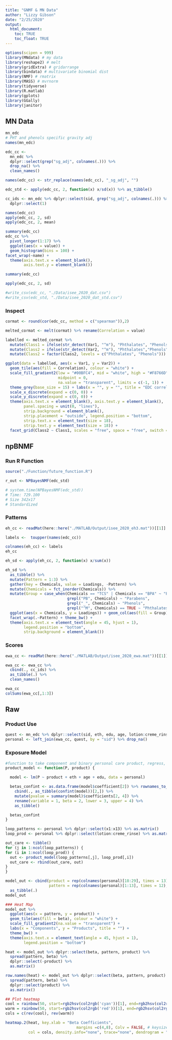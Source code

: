 ```yaml
---
title: "GNMF & MN Data"
author: "Lizzy Gibson"
date: "2/25/2020"
output: 
  html_document:
    toc: TRUE
    toc_float: TRUE
---
```


```r
options(scipen = 999)
library(MNdata) # my data
library(reshape2) # melt
library(gridExtra) # gridarrange
library(bindata) # multivariate binomial dist
library(NMF) # rmatrix
library(MASS) # mvrnorm
library(tidyverse)
library(R.matlab)
library(gplots)
library(GGally)
library(janitor)
```

## MN Data

```r
mn_edc
# PHT and phenols specific gravity adj
names(mn_edc)

edc_cc <- 
  mn_edc %>% 
  dplyr::select(grep("sg_adj", colnames(.))) %>% 
  drop_na() %>% 
  clean_names()

names(edc_cc) <- str_replace(names(edc_cc), "_sg_adj", "")

edc_std <- apply(edc_cc, 2, function(x) x/sd(x)) %>% as_tibble()

cc_ids <- mn_edc %>% dplyr::select(sid, grep("sg_adj", colnames(.))) %>% drop_na() %>% 
  dplyr::select(1)

names(edc_cc)
apply(edc_cc, 2, sd)
apply(edc_cc, 2, mean)

summary(edc_cc)
edc_cc %>% 
  pivot_longer(1:17) %>% 
  ggplot(aes(x = value)) +
  geom_histogram(bins = 100) +
facet_wrap(~name) +
  theme(axis.text.x = element_blank(),
        axis.text.y = element_blank())
```

```r
summary(edc_cc)

apply(edc_cc, 2, sd)
```

```r
#write_csv(edc_cc, "./Data/isee_2020_dat.csv")
#write_csv(edc_std, "./Data/isee_2020_dat_std.csv")
```

### Inspect

```r
cormat <- round(cor(edc_cc, method = c("spearman")),2)

melted_cormat <- melt(cormat) %>% rename(Correlation = value)

labelled <- melted_cormat %>% 
  mutate(Class1 = ifelse(str_detect(Var1, "^m"), "Phthalates", "Phenols")) %>%
  mutate(Class2 = ifelse(str_detect(Var2, "^m"), "Phthalates","Phenols")) %>%
  mutate(Class2 = factor(Class2, levels = c("Phthalates", "Phenols")))

ggplot(data = labelled, aes(x = Var1, y = Var2)) +
  geom_tile(aes(fill = Correlation), colour = "white") +
  scale_fill_gradient2(low = "#00BFC4", mid = "white", high = "#F8766D",
                       midpoint = 0,
                       na.value = "transparent", limits = c(-1, 1)) +
  theme_grey(base_size = 15) + labs(x = "", y = "", title = "EDC correlations in Mothers & Newborns") +
  scale_x_discrete(expand = c(0, 0)) +
  scale_y_discrete(expand = c(0, 0)) +
  theme(axis.text.x = element_blank(), axis.text.y = element_blank(),
        panel.spacing = unit(0, "lines"),
        strip.background = element_blank(),
        strip.placement = "outside", legend.position = "bottom",
        strip.text.x = element_text(size = 18),
        strip.text.y = element_text(size = 18)) +
  facet_grid(Class2 ~ Class1, scales = "free", space = "free", switch = "both")
```

## npBNMF

### Run R Function

```r
source("./Function/future_function.R")

r_out <- NPBayesNMF(edc_std)

# system.time(NPBayesNMF(edc_std))
# Time: 729.100 
# Size 342x17
# Standardized
```

### Patterns

```r
eh_cc <- readMat(here::here("./MATLAB/Output/isee_2020_eh3.mat"))[[1]]

labels <-  toupper(names(edc_cc))

colnames(eh_cc) <- labels
eh_cc

eh_sd <- apply(eh_cc, 2, function(x) x/sum(x))
```

```r
eh_sd %>% 
  as_tibble() %>% 
  mutate(Pattern = 1:3) %>% 
  gather(key = Chemicals, value = Loadings, -Pattern) %>%
  mutate(Chemicals = fct_inorder(Chemicals)) %>% 
  mutate(Group = case_when(Chemicals == "TCS" | Chemicals == "BPA" ~ "Phenols", 
                           grepl("PB", Chemicals) ~ "Parabens",
                           grepl("_", Chemicals) ~ "Phenols",
                           grepl("^M", Chemicals) == TRUE ~ "Phthalates")) %>% 
  ggplot(aes(x = Chemicals, y = Loadings)) + geom_col(aes(fill = Group)) +
  facet_wrap(.~Pattern) + theme_bw() +
  theme(axis.text.x = element_text(angle = 45, hjust = 1),
        legend.position = "bottom",
        strip.background = element_blank())
```

### Scores

```r
ewa_cc <- readMat(here::here("./MATLAB/Output/isee_2020_ewa.mat"))[[1]]

ewa_cc <- ewa_cc %>%
  cbind(., cc_ids) %>% 
  as_tibble(.) %>% 
  clean_names()

ewa_cc
colSums(ewa_cc[,1:3])
```

## Raw

### Product Use

```r
quest <- mn_edc %>% dplyr::select(sid, eth, edu, age, lotion:creme_rinse)
personal <- left_join(ewa_cc, quest, by = "sid") %>% drop_na()
```

### Exposure Model

```r
#function to take component and binary personal care product, regress, and output as tibble
product_model <- function(P, product) {

  model <- lm(P ~ product + eth + age + edu, data = personal)

  betas_confint <- as.data.frame(model$coefficient[2]) %>% rownames_to_column() %>% 
    cbind(., as_tibble(confint(model))[2,]) %>%
    mutate(pvalue = summary(model)$coefficients[2, 4]) %>% 
    rename(variable = 1, beta = 2, lower = 3, upper = 4) %>% 
    as_tibble()

  betas_confint
}

loop_patterns <- personal %>% dplyr::select(x1:x13) %>% as.matrix()
loop_prod <- personal %>% dplyr::select(lotion:creme_rinse) %>% as.matrix()

out_care <- tibble()
for (j in 1:ncol(loop_patterns)) {
for (i in 1:ncol(loop_prod)) {
  out <- product_model(loop_patterns[,j], loop_prod[,i])
  out_care <- rbind(out_care, out)
}
}

model_out <- cbind(product = rep(colnames(personal)[18:29], times = 13), 
                   pattern = rep(colnames(personal)[1:13], times = 12), out_care) %>% 
  as_tibble(.)
model_out
```

```r
### Heat Map
model_out %>% 
  ggplot(aes(x = pattern, y = product)) + 
  geom_tile(aes(fill = beta), colour = "white") + 
  scale_fill_gradient2(na.value = "transparent") +
  labs(x = "Components", y = "Products", title = "") + 
  theme_bw() +
  theme(axis.text.x = element_text(angle = 45, hjust = 1),
        legend.position = "bottom")
```

```r
heat <- model_out %>% dplyr::select(beta, pattern, product) %>% 
  spread(pattern, beta) %>%
  dplyr::select(-product) %>% 
  as.matrix()

row.names(heat) <- model_out %>% dplyr::select(beta, pattern, product) %>% 
  spread(pattern, beta) %>%
  dplyr::select(product) %>% 
  as.matrix()

## Plot heatmap 
cool = rainbow(50, start=rgb2hsv(col2rgb('cyan'))[1], end=rgb2hsv(col2rgb('blue'))[1])
warm = rainbow(50, start=rgb2hsv(col2rgb('red'))[1], end=rgb2hsv(col2rgb('yellow'))[1])
cols = c(rev(cool), rev(warm))

heatmap.2(heat, key.xlab = "Beta Coefficients", 
                               margins =c(4,8), Colv = FALSE, # keysize = 1.25,
          col = cols, density.info="none", trace="none", dendrogram = "none", key.title = "")
```
